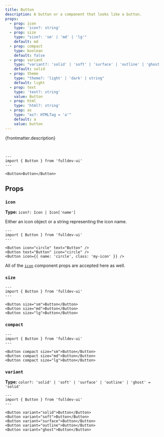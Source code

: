 ```yaml
---
title: Button
description: A button or a component that looks like a button.
props:
  - prop: icon
    type: 'icon?: string'
  - prop: size
    type: "size?: 'sm' | 'md' | 'lg'"
    default: md
  - prop: compact
    type: boolean
    default: false
  - prop: variant
    type: "variant?: 'solid' | 'soft' | 'surface' | 'outline' | 'ghost' | 'link'"
    default: solid
  - prop: theme
    type: "theme?: 'light' | 'dark' | string"
    default: light
  - prop: text
    type: 'text?: string'
    value: Button
  - prop: html
    type: 'html?: string'
  - prop: as
    type: "as?: HTMLTag = 'a'"
    default: a
    value: button
---
```



{frontmatter.description}

<br />

```astro live
---
import { Button } from 'fulldev-ui'
---

<Button>Button</Button>
```

## Props

<PropsTable props={frontmatter.props} />

### `icon`

**Type:** `icon?: Icon | Icon['name']`

Either an icon object or a string representing the icon name.

```astro live
---
import { Button } from 'fulldev-ui'
---

<Button icon="circle" text="Button" />
<Button text="Button" icon="circle" />
<Button icon={{ name: 'circle', class: 'my-icon' }} />
```

All of the [`icon`](/base/icon) component props are accepted here as well.

### `size`

<SizeProp />

```astro live
---
import { Button } from 'fulldev-ui'
---

<Button size="sm">Button</Button>
<Button size="md">Button</Button>
<Button size="lg">Button</Button>
```

### `compact`

<CompactProp />

```astro live
---
import { Button } from 'fulldev-ui'
---

<Button compact size="sm">Button</Button>
<Button compact size="md">Button</Button>
<Button compact size="lg">Button</Button>
```

### `variant`

**Type:** `color?: 'solid' | 'soft' | 'surface' | 'outline' | 'ghost' = 'solid'`

<VariantProp />

```astro live
---
import { Button } from 'fulldev-ui'
---

<Button variant="solid">Button</Button>
<Button variant="soft">Button</Button>
<Button variant="surface">Button</Button>
<Button variant="outline">Button</Button>
<Button variant="ghost">Button</Button>
```
